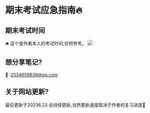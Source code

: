 # 期末考试应急指南🔥

## 期末考试时间

🛎️ 这个是作者本人的考试时间,仅供参考。
![](https://nunbey-bill.oss-cn-beijing.aliyuncs.com/2020-weekReport/考试时间.jpg)

## 想分享笔记?

📧 :2534658839@qq.com

## 关于网站更新?
最后更新于20236.23
会持续更新,当然更新速度取决于作者的复习进度💖


